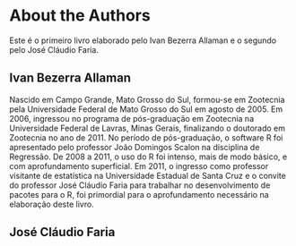 # About the Authors {#author .unnumbered}

Este é o primeiro livro elaborado pelo Ivan Bezerra Allaman e o segundo pelo José Cláudio Faria.

## Ivan Bezerra Allaman {-}

Nascido em Campo Grande, Mato Grosso do Sul, formou-se em Zootecnia pela Universidade Federal de Mato Grosso do Sul em agosto de 2005. Em 2006, ingressou no programa de pós-graduação em Zootecnia na Universidade Federal de Lavras, Minas Gerais, finalizando o doutorado em Zootecnia no ano de 2011. No período de pós-graduação, o software R foi apresentado pelo professor João Domingos Scalon na disciplina de Regressão. De 2008 a 2011, o uso do R foi intenso, mais de modo básico, e com aprofundamento superficial. Em 2011, o ingresso como professor visitante de estatística na Universidade Estadual de Santa Cruz e o convite do professor José Cláudio Faria para trabalhar no desenvolvimento de pacotes para o R, foi primordial para o aprofundamento necessário na elaboração deste livro. 

## José Cláudio Faria {-}
